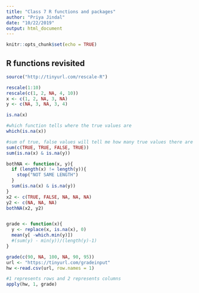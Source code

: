 ```yaml
---
title: "Class 7 R functions and packages"
author: "Priya Jindal"
date: "10/22/2019"
output: html_document
---
```


```r
knitr::opts_chunk$set(echo = TRUE)
```

## R functions revisited 

```r
source("http://tinyurl.com/rescale-R")

rescale(1:10)
rescale(c(1, 2, NA, 4, 10))
x <- c(1, 2, NA, 3, NA)
y <- c(NA, 3, NA, 3, 4)

is.na(x)
```
```r
#which function tells where the true values are
which(is.na(x))
```

```r
#sum of true, false values will tell me how many true values there are (true = 1, false = 0)
sum(c(TRUE, TRUE, FALSE, TRUE))
sum(is.na(x) & is.na(y))
```
```r
bothNA <- function(x, y){
  if (length(x) != length(y)){
    stop("NOT SAME LENGTH")
  }
  sum(is.na(x) & is.na(y))
}
x2 <- c(TRUE, FALSE, NA, NA, NA)
y2 <- c(NA, NA, NA)
bothNA(x2, y2)



```

```r
grade <- function(x){
  y <- replace(x, is.na(x), 0)
  mean(y[ -which.min(y)])
  #(sum(y) - min(y))/(length(y)-1)
}

grade(c(90, NA, 100, NA, 90, 95))
url <- "https://tinyurl.com/gradeinput"
hw <-read.csv(url, row.names = 1)
```

```r
#1 represents rows and 2 represents columns 
apply(hw, 1, grade)
```

